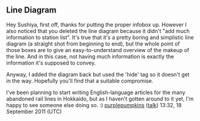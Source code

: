 <article id="33083093" title=Talk:Furusato Ginga Line>
	<talkpage id="33083093" title="Talk:Furusato Ginga Line">
{{WikiProject Japan|class=b|importance=low| b1 &lt;!--Referencing &amp; citations--&gt; = y
| b2 &lt;!--Coverage &amp; accuracy    --&gt; = y
| b3 &lt;!--Structure              --&gt; = y
| b4 &lt;!--Grammar &amp; style        --&gt; = y
| b5 &lt;!--Supporting materials   --&gt; = y
| b6 &lt;!--Accessibility          --&gt; = yes|trains=y}}
{{WikiProject Trains|class=b|importance=low|unref=yes|mapneeded=yes|Japan=yes|portaldykdate=August 22, 2012}}

== Line Diagram ==

Hey Sushiya, first off, thanks for putting the proper infobox up. However I also noticed that you deleted the line diagram because it didn't &quot;add much information to station list&quot;. It's true that it's a pretty boring and simplistic line diagram (a straight shot from beginning to end), but the whole point of those boxes are to give an easy-to-understand overview of the makeup of the line. And in this case, not having much information is exactly the information it's supposed to convey.

Anyway, I added the diagram back but used the 'hide' tag so it doesn't get in the way. Hopefully you'll find that a suitable compromise.

I've been planning to start writing English-language articles for the many abandoned rail lines in Hokkaido, but as I haven't gotten around to it yet, I'm happy to see someone else doing so. :)   [[User:Purplepumpkins|purplepumpkins]] ([[User talk:Purplepumpkins|talk]]) 13:32, 18 September 2011 (UTC)
	</talkpage>
</article>